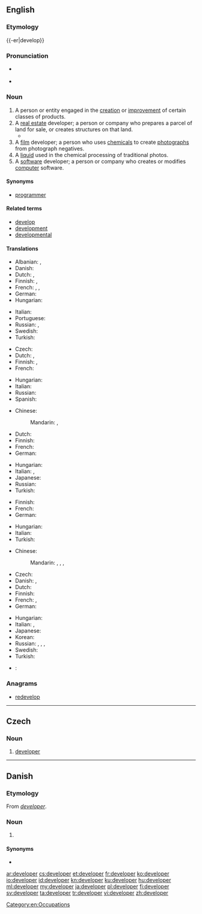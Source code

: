 ==English==
{{wikipedia|dab=developer}}
{{rft|fragment=programmer and developer}}

===Etymology===
{{-er|develop}}

===Pronunciation===
* {{a|UK}} {{IPA|/dɪˈvɛləpə(ɹ)/}}
* {{a|US}} {{IPA|/dɪˈvɛləpɚ/}}

===Noun===
{{en-noun}}

# A person or entity engaged in the [[creation]] or [[improvement]] of certain classes of products.
# A [[real estate]] developer; a person or company who prepares a parcel of land for sale, or creates structures on that land.
#*{{quote-magazine|date=2013-06-21|author=[http://guardian.co.uk/profile/chico-harlan/ Chico Harlan]
|volume=189|issue=2|page=30|magazine={{w|The Guardian Weekly}}
|title=[http://www.guardian.co.uk/world/2013/jun/18/japan-solar-energy-fukushima-nuclear-renewable-abe Japan pockets the subsidy &hellip;]
|passage=Across Japan, technology companies and private investors are racing to install devices that until recently they had little interest in: solar panels. Massive solar parks are popping up as part of a rapid build-up that one '''developer''' likened to an "explosion."}}
# A [[film]] developer; a person who uses [[chemical]]s to create [[photograph]]s from photograph negatives.
# A [[liquid]] used in the chemical processing of traditional photos.
# A [[software]] developer; a person or company who creates or modifies [[computer]] software.

====Synonyms====
* {{sense|person or company who writes computer software}} [[programmer]]

====Related terms====
* [[develop]]
* [[development]]
* [[developmental]]

====Translations====
{{trans-top|someone engaged product creation and improvement}}
* Albanian: {{t|sq|zhvillues|m}}, {{t|sq|zhvilluese|f}}
* Danish: {{t|da|udvikler|c}}
* Dutch: {{t+|nl|ontwikkelaar|m}}, {{t+|nl|ontwerper|m}}
* Finnish: {{t|fi|kehittäjä}}, {{t|fi|tuotekehittäjä}}
* French: {{t+|fr|concepteur|m}}, {{t+|fr|développeur|m}}, {{t+|fr|créateur|m}}
* German: {{t+|de|Entwickler|m}}
* Hungarian: {{t+|hu|fejlesztő}}
{{trans-mid}}
* Italian: {{t|it|sviluppatore|m}}
* Portuguese: {{t|pt|desenvolvedor}}
* Russian: {{t+|ru|разработчик|m|tr=razrabótčik|sc=Cyrl}}, {{t|ru|разработчица|m|tr=razrabótčica|sc=Cyrl}}
* Swedish: {{t|sv|utvecklare|c}}
* Turkish: {{t+|tr|geliştirici}}
{{trans-bottom}}

{{trans-top|real estate developer}}
* Czech: {{t+|cs|developer|m}}
* Dutch: {{t|nl|promotor|m}}, {{t+|nl|projectontwikkelaar|m}}
* Finnish: {{t|fi|rakennuttaja}}, {{t|fi|kiinteistönkehittäjä}}
* French: {{t+|fr|promoteur}}
{{trans-mid}}
* Hungarian: {{t+|hu|fejlesztő}}
* Italian: {{t|it|sviluppatore|m}}
* Russian: {{t+|ru|застройщик|m|tr=zastrójščik|sc=Cyrl}}
* Spanish: {{t+|es|promotor|m}}
{{trans-bottom}}

{{trans-top|liquid used in chemical film processing}}
* Chinese:
*: Mandarin: {{t|cmn|顯影劑|sc=Hani}}, {{t+|cmn|显影剂|tr=xiǎnyǐngjì|sc=Hani}}
* Dutch: {{t+|nl|ontwikkelaar|m}}
* Finnish: {{t|fi|kehitin}}
* French: {{t+|fr|développateur|m}}
* German: {{t+|de|Entwickler|m}}
{{trans-mid}}
* Hungarian: {{t|hu|előhívószer}}
* Italian: {{t|it|liquido per sviluppare|m}}, {{t|it|sviluppatore|m}}
* Japanese: {{t|ja|現像液|tr=げんぞうえき, genzōeki|sc=Jpan}}
* Russian: {{t+|ru|проявитель|m|tr=projavítelʹ|sc=Cyrl}}
* Turkish: {{t|tr|developman maddesi}}
{{trans-bottom}}

{{trans-top|film developer}}
* Finnish: {{t|fi|([[filmi]]n) [[kehittäjä]]}}
* French: {{t+|fr|révélateur|m}}
* German: {{t+|de|Entwickler|m}}
{{trans-mid}}
* Hungarian: {{t|hu|előhívó}}
* Italian: {{t|it|sviluppatore|m}}
* Turkish: {{t|tr|film banyosu ilacı}}
{{trans-bottom}}

{{trans-top|software programmer}}
* Chinese:
*: Mandarin: {{t+|cmn|開發人員|sc=Hani}}, {{t|cmn|开发人员|tr=kāifā rényuán|sc=Hani}}, {{t+|cmn|程序員|sc=Hani}}, {{t|cmn|程序员|tr=chéngxùyuán|sc=Hani}}
* Czech: {{t|cs|vývojář|m}}
* Danish: {{t|da|udvikler|c}}, {{t|da|programmør|c}}
* Dutch: {{qualifier|-[[analist]]}} {{t+|nl|programmeur|m}}
* Finnish: {{t+|fi|ohjelmoija}}
* French: {{qualifier|-[[analyste]]}} {{t+|fr|programmeur|m}}, {{t+|fr|développeur|m}}
* German: {{t+|de|Entwickler|m}}
{{trans-mid}}
* Hungarian: {{t+|hu|fejlesztő}}
* Italian: {{t|it|sviluppatore di software|m}}, {{t|it|sviluppatore|m}}
* Japanese: {{t|ja|プログラマー|tr=puroguramā}}
* Korean: {{t|ko|프로그래머|tr=peurogeuraemeo|sc=Kore}}
* Russian: {{t+|ru|программист|m|tr=programmíst|sc=Cyrl}}, {{t+|ru|программистка|f|tr=programmístka|sc=Cyrl}}, {{t+|ru|разработчик|m|tr=razrabótčik|sc=Cyrl}}, {{t|ru|разработчица|f|tr=razrabótčica|sc=Cyrl}}
* Swedish: {{t|sv|mjukvaruutvecklare|c}}
* Turkish: {{t|tr|yazılım uzmanı}}
{{trans-bottom}}

{{checktrans-top}}
* {{ttbc|fr}}: {{t+|fr|promoteur|m}}
{{trans-bottom}}

===Anagrams===
* [[redevelop#English|redevelop]]

[[Category:en:Occupations]]

----

==Czech==

===Noun===
{{cs-noun|g=m}}

# [[#English|developer]] {{gloss|real estate developer}}

----

==Danish==

===Etymology===
From {{etyl|en|da}} ''[[#English|developer]]''.

===Noun===
{{da-noun|en|e}}

# {{l/en|developer}}

====Synonyms====
* {{l|da|udvikler}}

[[ar:developer]]
[[cs:developer]]
[[et:developer]]
[[fr:developer]]
[[ko:developer]]
[[io:developer]]
[[id:developer]]
[[kn:developer]]
[[ku:developer]]
[[hu:developer]]
[[ml:developer]]
[[my:developer]]
[[ja:developer]]
[[pl:developer]]
[[fi:developer]]
[[sv:developer]]
[[ta:developer]]
[[tr:developer]]
[[vi:developer]]
[[zh:developer]]